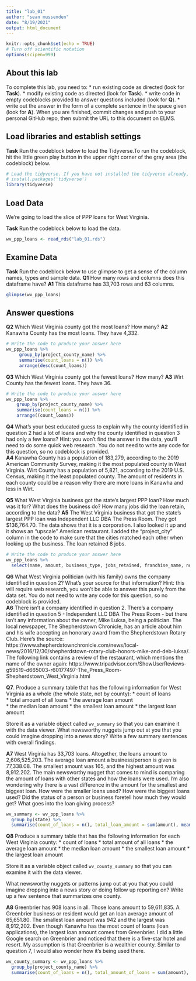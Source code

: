 ```yaml
---
title: "lab_01"
author: "sean mussenden"
date: "8/19/2021"
output: html_document
---
```


```r
knitr::opts_chunk$set(echo = TRUE)
# Turn off scientific notation
options(scipen=999)
```

## About this lab

To complete this lab, you need to:
* run existing code as directed (look for **Task**). 
* modify existing code as directed (look for **Task**).
* write code in empty codeblocks provided to answer questions included (look for **Q**). 
* write out the answer in the form of a complete sentence in the space given (look for **A**). 
When you are finished, commit changes and push to your personal GitHub repo, then submit the URL to this document on ELMS. 

## Load libraries and establish settings

**Task** Run the codeblock below to load the Tidyverse.To run the codeblock, hit the little green play button in the upper right corner of the gray area (the codeblock) below.

```r


# Load the tidyverse. If you have not installed the tidyverse already, remove the # from the next line and run it first.  
# install.packages('tidyverse')
library(tidyverse)
```

## Load Data 

We're going to load the slice of PPP loans for West Virginia.

**Task** Run the codeblock below to load the data. 

```r
wv_ppp_loans <- read_rds("lab_01.rds")
```

## Examine Data

**Task** Run the codeblock below to use glimpse to get a sense of the column names, types and sample data. 
**Q1** How many rows and columns does this dataframe have?
**A1** This dataframe has 33,703 rows and 63 columns.  

```r
glimpse(wv_ppp_loans)
```

## Answer questions

**Q2** Which West Virginia county got the most loans? How many?
**A2** Kanawha County has the most loans. They have 4,332.

```r
# Write the code to produce your answer here
wv_ppp_loans %>%
     group_by(project_county_name) %>%
     summarise(count_loans = n()) %>%
     arrange(desc(count_loans)) 
```
**Q3** Which West Virginia county got the fewest loans? How many?
**A3** Wirt County has the fewest loans. They have 36. 

```r
# Write the code to produce your answer here
wv_ppp_loans %>%
    group_by(project_county_name) %>%
    summarise(count_loans = n()) %>%
    arrange((count_loans))
```
**Q4** What's your best educated guess to explain why the county identified in question 2 had a lot of loans and why the county identified in question 3 had only a few loans? Hint: you won't find the answer in the data, you'll need to do some quick web research. You do not need to write any code for this question, so no codeblock is provided.  
**A4** Kanawha County has a population of 183,279, according to the 2019 American Community Survey, making it the most populated county in West Virginia. Wirt County has a population of 5,821, according to the 2019 U.S. Census, making it the least populated county. The amount of residents in each county could be a reason why there are more loans in Kanawha and less in Wirt. 


**Q5** What West Virginia business got the state's largest PPP loan? How much was it for? What does the business do? How many jobs did the loan retain, according to the data?
**A5** The West Virginia business that got the state's largest PPP loan was Independent LLC DBA The Press Room. They got $136,764.70. The data shows that it is a corporation. I also looked it up and it shows an "upscale" American restaurant. I added the "project_city" column in the code to make sure that the cities matched each other when looking up the business. The loan retained 8 jobs.

```r
# Write the code to produce your answer here
wv_ppp_loans %>% 
  select(name, amount, business_type, jobs_retained, franchise_name, non_profit, franchise_name, project_city)

```


**Q6** What West Virginia politician (with his family) owns the company identified in question 2? What's your source for that information? Hint: this will require web research, you won't be able to answer this purely from the data set.  You do not need to write any code for this question, so no codeblock is provided.  
**A6** There isn't a company identified in question 2. There's a company identified in question 5 - Independent LLC DBA The Press Room - but there isn't any information about the owner, Mike Luksa, being a politician. The local newspaper, The Shepherdstown Chronicle, has an article about him and his wife accepting an honorary award from the Shepherdstown Rotary Club. Here's the source:  https://www.shepherdstownchronicle.com/news/local-news/2016/12/30/shepherdstown-rotary-club-honors-mike-and-deb-luksa/. The following link contains a review of the restaurant, which mentions the name of the owner again:  https://www.tripadvisor.com/ShowUserReviews-g59519-d665003-r60177497-The_Press_Room-Shepherdstown_West_Virginia.html 

**Q7**. Produce a summary table that has the following information for West Virginia as a whole (the whole state, not by county):
* count of loans           
* total amount of all loans 
* the average loan amount  
* the median loan amount
* the smallest loan amount
* the largest loan amount

Store it as a variable object called `wv_summary` so that you can examine it with the data viewer. What newsworthy nuggets jump out at you that you could imagine dropping into a news story? Write a few summary sentences with overall findings. 

**A7** West Virginia has 33,703 loans. Altogether, the loans amount to	2,606,525,203. The average loan amount a business/person is given is 77,338.08. The smallest amount was 165, and the highest amount was 8,912.202. The main newsworthy nugget that comes to mind is comparing the amount of loans with other states and how the loans were used. I'm also wondering why there is a vast difference in the amount for the smallest and biggest loan. How were the smaller loans used? How were the biggest loans used? Did the status of a person or business foretell how much they would get? What goes into the loan giving process? 
```r
wv_summary <- wv_ppp_loans %>% 
  group_by(state) %>% 
  summarise(count_of_loans = n(), total_loan_amount = sum(amount), mean(amount), median(amount), min(amount), max(amount))
```

**Q8** Produce a summary table that has the following information for each West Virginia county:
* count of loans
* total amount of all loans
* the average loan amount
* the median loan amount
* the smallest loan amount
* the largest loan amount

Store it as a variable object called `wv_county_summary` so that you can examine it with the data viewer. 

What newsworthy nuggets or patterns jump out at you that you could imagine dropping into a news story or doing follow up reporting on? Write up a few sentence that summarizes one county. 

**A8** Greenbrier has 908 loans in all. Those loans amount to 59,611,835. A Greenbrier business or resident would get an loan average amount of 65,651.80. The smallest loan amount was 942 and the largest was 8,912,202. Even though Kanawha has the most count of loans (loan applications), the largest loan amount comes from Greenbrier. I did a little Google search on Greenbrier and noticed that there is a five-star hotel and resort. My assumption is that Greenbrier is a wealthier county. Similar to question 7, I would also wonder how it's being used there.
```r
wv_county_summary <- wv_ppp_loans %>% 
  group_by(project_county_name) %>% 
  summarise(count_of_loans = n(), total_amount_of_loans = sum(amount), average_loan_amount = mean(amount), median(amount), min(amount), max(amount))

```
